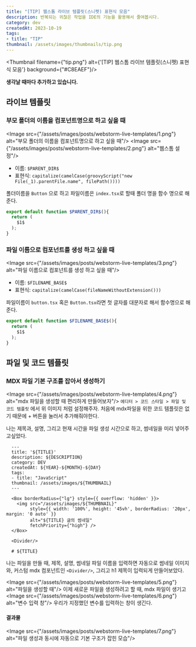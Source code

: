 ```yaml
---
title: "[TIP] 웹스톰 라이브 템플릿(스니펫) 표현식 모음"
description: 반복되는 귀찮은 작업을 IDE의 기능을 활용해서 줄여봅시다.
category: dev
createdAt: 2023-10-19
tags:
- title: "TIP"
thumbnail: /assets/images/thumbnails/tip.png
---
```


<Thumbnail filename={"tip.png"} alt={'[TIP] 웹스톰 라이브 템플릿(스니펫) 표현식 모음'} background={"#C8EAEF"}/>
<Divider/>

<Alert><b>생각날 때마다 추가하고 있습니다.</b></Alert>

## 라이브 템플릿
### 부모 폴더의 이름을 컴포넌트명으로 하고 싶을 때
<Image src={"/assets/images/posts/webstorm-live-templates/1.png"} alt="부모 폴더의 이름을 컴포넌트명으로 하고 싶을 때"/>
<Image src={"/assets/images/posts/webstorm-live-templates/2.png"} alt="웹스톰 설정"/>
- 이름: `$PARENT_DIR$`
- 표현식: `capitalize(camelCase(groovyScript("new File(_1).parentFile.name", filePath())))`

폴더이름을 `Button` 으로 하고 파일이름은 `index.tsx`로 할때 폴더 명을 함수 명으로 해준다.

```js title="템플릿 텍스트"
export default function $PARENT_DIR$(){
  return (
    $1$
  );
}
```
<Divider/>

### 파일 이름으로 컴포넌트를 생성 하고 싶을 때
<Image src={"/assets/images/posts/webstorm-live-templates/3.png"} alt="파일 이름으로 컴포넌트를 생성 하고 싶을 때"/>
- 이름: `$FILENAME_BASE$`
- 표현식: `capitalize(camelCase(fileNameWithoutExtension()))`

파일이름이 `button.tsx` 혹은 `Button.tsx`라면
첫 글자를 대문자로 해서 함수명으로 해준다.

```js
export default function $FILENAME_BASE$(){
  return (
    $1$
  );
}
```

## 파일 및 코드 템플릿

### MDX 파일 기본 구조를 잡아서 생성하기
<Image src={"/assets/images/posts/webstorm-live-templates/4.png"} alt="mdx 파일을 생성할 때 편리하게 만들어보자"/>
`에디터 > 코드 스타일 > 파일 및 코드 템플릿` 에서 위 이미지 처럼 설정해주자.
처음에 mdx파일을 위한 코드 템플릿은 없기 때문에 + 버튼을 눌러서 추가해줘야한다.

나는 제목과, 설명, 그리고 현재 시간을 파일 생성 시간으로 하고, 썸네일을 미리 넣어주고싶었다.

```웹스톰-설정
  ---
  title: '${TITLE}'
  description: ${DESCRIPTION}
  category: DEV
  createdAt: ${YEAR}-${MONTH}-${DAY}
  tags:
  - title: "JavaScript"
  thumbnail: /assets/images/${THUMBNAIL}
  ---

  <Box borderRadius={"lg"} style={{ overflow: 'hidden' }}>
    <img src="/assets/images/${THUMBNAIL}"
         style={{ width: '100%', height: '45vh', borderRadius: '20px', margin: '0 auto' }}
         alt="${TITLE} 글의 썸네일"
         fetchPriority={"high"} />
  </Box>

  <Divider/>

  # ${TITLE}
```
나는 파일을 만들 때, 제목, 설명, 썸네일 파일 이름을 입력하면 자동으로 썸네일 이미지와,
커스텀 mdx 컴포넌트인 `<Divider/>`, 그리고 h1 제목이 입력되게 만들어보았다.

<Image src={"/assets/images/posts/webstorm-live-templates/5.png"} alt="파일을 생성할 때"/>
이제 새로운 파일을 생성하려고 할 때, mdx 파일이 생기고
<Image src={"/assets/images/posts/webstorm-live-templates/6.png"} alt="변수 입력 창"/>
우리가 지정했던 변수를 입력하는 창이 생긴다.

#### 결과물
<Image src={"/assets/images/posts/webstorm-live-templates/7.png"} alt="파일 생성과 동시에 자동으로 기본 구조가 잡힌 모습"/>





